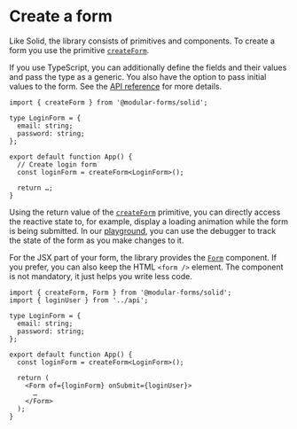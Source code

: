 
<Title>Create a form | Modular Forms</Title>
<Meta
  name="description"
  content="Like Solid, the library consists of primitives and components. To create a form you use the primitive createForm."
/>

# Create a form

Like Solid, the library consists of primitives and components. To create a form you use the primitive <A href="/api/createForm">`createForm`</A>.

If you use TypeScript, you can additionally define the fields and their values and pass the type as a generic. You also have the option to pass initial values to the form. See the <A href="/api/createForm">API reference</A> for more details.

```tsx
import { createForm } from '@modular-forms/solid';

type LoginForm = {
  email: string;
  password: string;
};

export default function App() {
  // Create login form
  const loginForm = createForm<LoginForm>();

  return …;
}
```

Using the return value of the <A href="/api/createForm">`createForm`</A> primitive, you can directly access the reactive state to, for example, display a loading animation while the form is being submitted. In our <A href="/playground">playground</A>, you can use the debugger to track the state of the form as you make changes to it.

For the JSX part of your form, the library provides the <A href="/api/Form">`Form`</A> component. If you prefer, you can also keep the HTML `<form />` element. The component is not mandatory, it just helps you write less code.

```tsx
import { createForm, Form } from '@modular-forms/solid';
import { loginUser } from '../api';

type LoginForm = {
  email: string;
  password: string;
};

export default function App() {
  const loginForm = createForm<LoginForm>();

  return (
    <Form of={loginForm} onSubmit={loginUser}>
      …
    </Form>
  );
}
```
